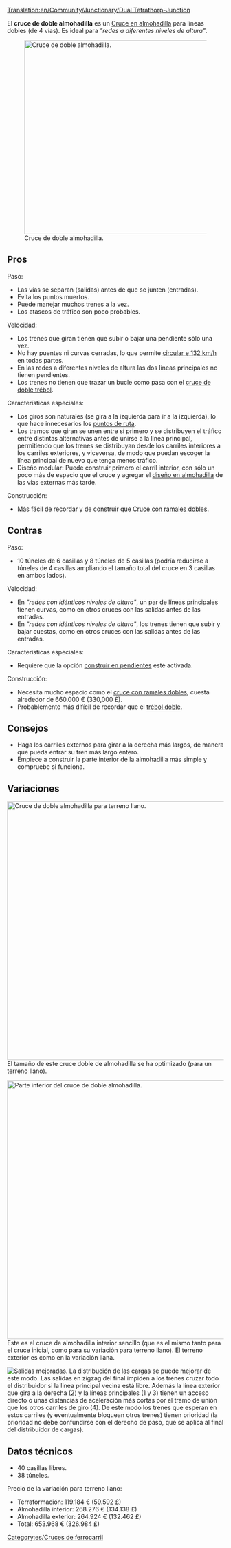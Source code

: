 [[Translation:en/Community/Junctionary/Dual Tetrathorp-Junction]]

{{es/Menú de Cruces}}
El '''cruce de doble almohadilla''' es un [[es/Community/Junctionary/Cruce en almohadilla|Cruce en almohadilla]] para líneas dobles (de 4 vías). Es ideal para ''"redes a diferentes niveles de altura"''.

[[File:en/Dual Ttj orig.png|none|thumb|450px|Cruce de doble almohadilla.]]
==Pros==
Paso:
* Las vías se separan (salidas) antes de que se junten (entradas).
* Evita los puntos muertos.
* Puede manejar muchos trenes a la vez.
* Los atascos de tráfico son poco probables.

Velocidad:
* Los trenes que giran tienen que subir o bajar una pendiente sólo una vez.
* No hay puentes ni curvas cerradas, lo que permite [[es/Manual/Game Mechanics/Mecánica del juego#Velocidad de los vehículos|circular e 132 km/h]] en todas partes.
* En las redes a diferentes niveles de altura las dos líneas principales no tienen pendientes.
* Los trenes no tienen que trazar un bucle como pasa con el [[es/Community/Junctionary/Cruce de doble trébol|cruce de doble trébol]].

Características especiales:
* Los giros son naturales (se gira a la izquierda para ir a la izquierda), lo que hace innecesarios los [[es/Manual/Puntos de ruta|puntos de ruta]].
* Los tramos que giran se unen entre sí primero y se distribuyen el tráfico entre distintas alternativas antes de unirse a la línea principal, permitiendo que los trenes se distribuyan desde los carriles interiores a los carriles exteriores, y viceversa, de modo que puedan escoger la línea principal de nuevo que tenga menos tráfico.
* Diseño modular: Puede construir primero el carril interior, con sólo un poco más de espacio que el cruce y agregar el [[es/Community/Junctionary/Cruce en almohadilla|diseño en almohadilla]] de las vías externas más tarde.

Construcción:
* Más fácil de recordar y de construir que [[es/Community/Junctionary/Cruce con ramales dobles|Cruce con ramales dobles]].

==Contras==
Paso:
* 10 túneles de 6 casillas y 8 túneles de 5 casillas (podría reducirse a túneles de 4 casillas ampliando el tamaño total del cruce en 3 casillas en ambos lados).

Velocidad:
* En ''"redes con idénticos niveles de altura"'', un par de líneas principales tienen curvas, como en otros cruces con las salidas antes de las entradas.
* En ''"redes con idénticos niveles de altura"'', los trenes tienen que subir y bajar cuestas, como en otros cruces con las salidas antes de las entradas.

Características especiales:
* Requiere que la opción [[es/Archive/Manual/Settings/Construir en pendientes|construir en pendientes]] esté activada.

Construcción:
* Necesita mucho espacio como el [[es/Community/Junctionary/Cruce con ramales dobles|cruce con ramales dobles]], cuesta alrededor de 660.000 € (330,000 £).
* Probablemente más difícil de recordar que el [[es/Community/Junctionary/Cruce de doble trébol|trébol doble]].

==Consejos==
* Haga los carriles externos para girar a la derecha más largos, de manera que pueda entrar su tren más largo entero.
* Empiece a construir la parte interior de la almohadilla más simple y compruebe si funciona.

==Variaciones==
[[File:en/Dual Ttj flat.png|none|thumb|600px|Cruce de doble almohadilla para terreno llano.]]
El tamaño de este cruce doble de almohadilla se ha optimizado (para un terreno llano).

[[File:en/Dual Ttj part.png|none|thumb|600px|Parte interior del cruce de doble almohadilla.]]
Este es el cruce de almohadilla interior sencillo (que es el mismo tanto para el cruce inicial, como para su variación para terreno llano). El terreno exterior es como en la variación llana.

[[File:en/Dual Ttj exits.png|none|frame|Salidas mejoradas.]]
La distribución de las cargas se puede mejorar de este modo. Las salidas en zigzag del final impiden a los trenes cruzar todo el distribuidor si la linea principal vecina está libre.
Además la línea exterior que gira a la derecha (2) y la líneas principales (1 y 3) tienen un acceso directo o unas distancias de aceleración más cortas por el tramo de unión que los otros carriles de giro (4). De este modo los trenes que esperan en estos carriles (y eventualmente bloquean otros trenes) tienen prioridad (la prioridad no debe confundirse con el derecho de paso, que se aplica al final del distribuidor de cargas).

==Datos técnicos==
* 40 casillas libres.
* 38 túneles.

Precio de la variación para terreno llano:
* Terraformación: 119.184 € (59.592 £)
* Almohadilla interior: 268.276 € (134.138 £)
* Almohadilla exterior: 264.924 € (132.462 £)
* Total: 653.968 € (326.984 £)

[[Category:es/Cruces de ferrocarril]]
